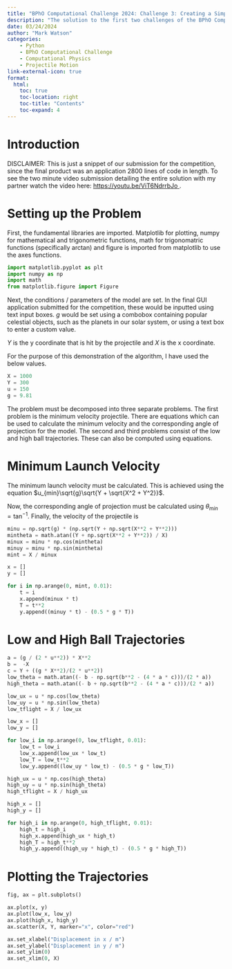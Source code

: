 ```yaml
---
title: "BPhO Computational Challenge 2024: Challenge 3: Creating a Simple Analytical Drag-Free Projectile Model"
description: "The solution to the first two challenges of the BPhO Computational Challenge, an analytical projectile model which creates a trajectory and outputs time of flight, range and the apogee."
date: 03/24/2024
author: "Mark Watson"
categories: 
    - Python 
    - BPhO Computational Challenge
    - Computational Physics
    - Projectile Motion
link-external-icon: true
format:
  html:
    toc: true
    toc-location: right
    toc-title: "Contents"
    toc-expand: 4
---
```

# Introduction
DISCLAIMER: This is just a snippet of our submission for the competition, since the final product was an application 2800 lines of code in length. To see the two minute video submission detailing the entire solution with my partner watch the video here: <a href = "https://youtu.be/ViT6NdrrbJo" target="_blank"> https://youtu.be/ViT6NdrrbJo </a>. 

# Setting up the Problem
First, the fundamental libraries are imported. Matplotlib for plotting, numpy for mathematical and trigonometric functions, math for trigonomatric functions (specifically arctan) and figure is imported from matplotlib to use the axes functions.
```python
import matplotlib.pyplot as plt
import numpy as np
import math
from matplotlib.figure import Figure 
```
Next, the conditions / parameters of the model are set. In the final GUI application submitted for the competition, these would be inputted using text input boxes. $g$ would be set using a combobox containing popular celestial objects, such as the planets in our solar system, or using a text box to enter a custom value. 

$Y$ is the y coordinate that is hit by the projectile and $X$ is the x coordinate. 

For the purpose of this demonstration of the algorithm, I have used the below values.
```python
X = 1000
Y = 300
u = 150
g = 9.81
```
The problem must be decomposed into three separate problems. The first problem is the minimum velocity projectile. There are equations which can be used to calculate the minimum velocity and the corresponding angle of projection for the model. The second and third problems consist of the low and high ball trajectories. These can also be computed using equations.

# Minimum Launch Velocity

The minimum launch velocity must be calculated. This is achieved using the equation $u_{min}\sqrt{g}\sqrt{Y + \sqrt{X^2 + Y^2}}$.

Now, the corresponding angle of projection must be calculated using $\theta_{min}=\tan^{-1}$. Finally, the velocity of the projectile is  
```python
minu = np.sqrt(g) * (np.sqrt(Y + np.sqrt(X**2 + Y**2)))
mintheta = math.atan((Y + np.sqrt(X**2 + Y**2)) / X)
minux = minu * np.cos(mintheta)
minuy = minu * np.sin(mintheta)
mint = X / minux
```
```python
x = []
y = []

for i in np.arange(0, mint, 0.01):
    t = i
    x.append(minux * t)
    T = t**2
    y.append((minuy * t) - (0.5 * g * T))
```
# Low and High Ball Trajectories
```python
a = (g / (2 * u**2)) * X**2
b =  -X
c = Y + ((g * X**2)/(2 * u**2))
low_theta = math.atan((- b - np.sqrt(b**2 - (4 * a * c)))/(2 * a))
high_theta = math.atan((- b + np.sqrt(b**2 - (4 * a * c)))/(2 * a))
```
```python
low_ux = u * np.cos(low_theta)
low_uy = u * np.sin(low_theta)
low_tflight = X / low_ux
```
```python
low_x = []
low_y = []

for low_i in np.arange(0, low_tflight, 0.01):
    low_t = low_i
    low_x.append(low_ux * low_t)
    low_T = low_t**2
    low_y.append((low_uy * low_t) - (0.5 * g * low_T))
```
```python
high_ux = u * np.cos(high_theta)
high_uy = u * np.sin(high_theta)
high_tflight = X / high_ux
```
```python
high_x = []
high_y = []

for high_i in np.arange(0, high_tflight, 0.01):
    high_t = high_i
    high_x.append(high_ux * high_t)
    high_T = high_t**2
    high_y.append((high_uy * high_t) - (0.5 * g * high_T))
```

# Plotting the Trajectories
```python
fig, ax = plt.subplots()

ax.plot(x, y)
ax.plot(low_x, low_y)
ax.plot(high_x, high_y)
ax.scatter(X, Y, marker="x", color="red")

ax.set_xlabel("Displacement in x / m")
ax.set_ylabel("Displacement in y / m")
ax.set_ylim(0)
ax.set_xlim(0, X)
```